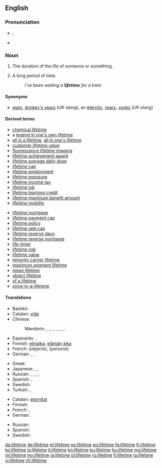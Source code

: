 {{wikipedia|dab=lifetime}}
==English==

===Pronunciation===
* {{IPA|/ˈlaɪftaɪm/}}, {{X-SAMPA|/"laIftaIm/}}
* {{audio|en-us-lifetime.ogg|Audio (US)}}

===Noun===
{{en-noun|head=[[life]][[time]]}}

# The duration of the life of someone or something.
# {{context|informal|hyperbole}} A long period of time.
#: ''I've been waiting a '''lifetime''' for a train.''

====Synonyms====
* {{sense|informal|hyperbolic: a long period of time}} [[ages]], [[donkey's years]] (''UK slang''), an [[eternity]], [[years]], [[yonks]] (''UK slang'')

====Derived terms====
{{rel-top|terms derived from ''lifetime''}}
* [[chemical lifetime]]
* a [[legend in one's own lifetime]]
* [[all in a lifetime]], [[all in one's lifetime]]
* [[customer lifetime value]]
* [[fluorescence lifetime imaging]]
* [[lifetime achievement award]]
* [[lifetime average daily dose]]
* [[lifetime cap]]
* [[lifetime employment]]
* [[lifetime exposure]]
* [[lifetime income tax]]
* [[lifetime job]]
* [[lifetime learning credit]]
* [[lifetime maximum benefit amount]]
* [[lifetime mobility]]
{{rel-mid}}
* [[lifetime mortgage]]
* [[lifetime payment cap]]
* [[lifetime policy]]
* [[lifetime rate cap]]
* [[lifetime reserve days]]
* [[lifetime reverse mortgage]]
* [[life-timer]]
* [[lifetime risk]]
* [[lifetime value]]
* [[minority carrier lifetime]]
* [[maximum segment lifetime]]
* [[mean lifetime]]
* [[object lifetime]]
* [[of a lifetime]]<!--chance, trip, etc-->
* [[once-in-a-lifetime]]
{{rel-bottom}}

====Translations====
{{trans-top|duration of the life of someone or something}}
* Bashkir: {{tø|ba|ғүмер|tr=ğümer|sc=Cyrl}}
* Catalan: [[vida#Catalan|vida]] {{f}}
* Chinese:
*: Mandarin: {{t|cmn|一生|tr=yīshēng|sc=Hani}}, {{t|cmn|一輩子|sc=Hani}}, {{t|cmn|一辈子|tr=yībèizi|sc=Hani}}, {{t|cmn|壽命|sc=Hani}}, {{t|cmn|寿命|tr=shòumìng|sc=Hani}}, {{t|cmn|畢生|sc=Hani}}, {{t|cmn|毕生|tr=bìshēng|sc=Hani}}, {{t|cmn|輩子|sc=Hani}}, {{t|cmn|辈子|tr=bèizi|sc=Hani}}
* Esperanto: {{t-|eo|vivodaŭro}}, {{t-|eo|vivdaŭro}}
* Finnish: [[elinaika]], [[elämä|elämän]] [[aika]]
* French: {{t+|fr|durée de vie|f}} (objects), {{t+|fr|vie|f}} (persons)
* German: {{t+|de|Leben|n}}, {{t+|de|Lebensdauer|f}}, {{t+|de|Lebenszeit|f}}
{{trans-mid}}
* Greek: {{t+|el|βίος|m|tr=víos}}
* Japanese: {{t-|ja|生涯|tr=しょうがい, shōgai|sc=Jpan}}, {{t+|ja|一生|tr=いっしょう, isshō|sc=Jpan}}, {{t-|ja|一生涯|tr=いっしょうがい, isshōgai|sc=Jpan}}
* Russian: {{t-|ru|продолжительность жизни|f|tr=prodolžítelʹnostʹ žízni|sc=Cyrl}}, {{t-|ru|целая жизнь|f|tr=célaja žiznʹ|sc=Cyrl}}, {{t-|ru|вся жизнь|f|tr=vsja žiznʹ|sc=Cyrl}}, {{t-|ru|время жизни|n|tr=vrémja žízni|sc=Cyrl}} {{qualifier|of an object, function, etc.}}, {{t-|ru|срок службы|m|tr=srok slúžby|sc=Cyrl}} {{qualifier|equipment}}
* Spanish: {{t+|es|vida|f}}, {{t-|es|toda la vida|f}}
* Swedish: {{t+|sv|livstid|c}}
* Turkish: {{t+|tr|ömür}},  {{t+|tr|yaşam}}
{{trans-bottom}}

{{trans-top|informal, hyperbolic: a long period of time}}
* Catalan: [[eternitat]] {{f}}
* Finnish: {{t-|fi|ikuisuus}}
* French: {{t|fr|éternité|f}}, {{t|fr|cent sept ans|m|p}}
* German: {{t+|de|Ewigkeit|f}}
{{trans-mid}}
* Russian: {{t-|ru|целая вечность|f|tr=célaja véčnostʹ|sc=Cyrl}}
* Spanish: {{t+|es|eternidad|f}}
* Swedish: {{t+|sv|evighet|c}}
{{trans-bottom}}

[[da:lifetime]]
[[de:lifetime]]
[[et:lifetime]]
[[es:lifetime]]
[[eo:lifetime]]
[[fa:lifetime]]
[[fr:lifetime]]
[[ko:lifetime]]
[[io:lifetime]]
[[it:lifetime]]
[[kn:lifetime]]
[[ku:lifetime]]
[[hu:lifetime]]
[[mg:lifetime]]
[[ml:lifetime]]
[[my:lifetime]]
[[ja:lifetime]]
[[pl:lifetime]]
[[ru:lifetime]]
[[fi:lifetime]]
[[ta:lifetime]]
[[vi:lifetime]]
[[zh:lifetime]]